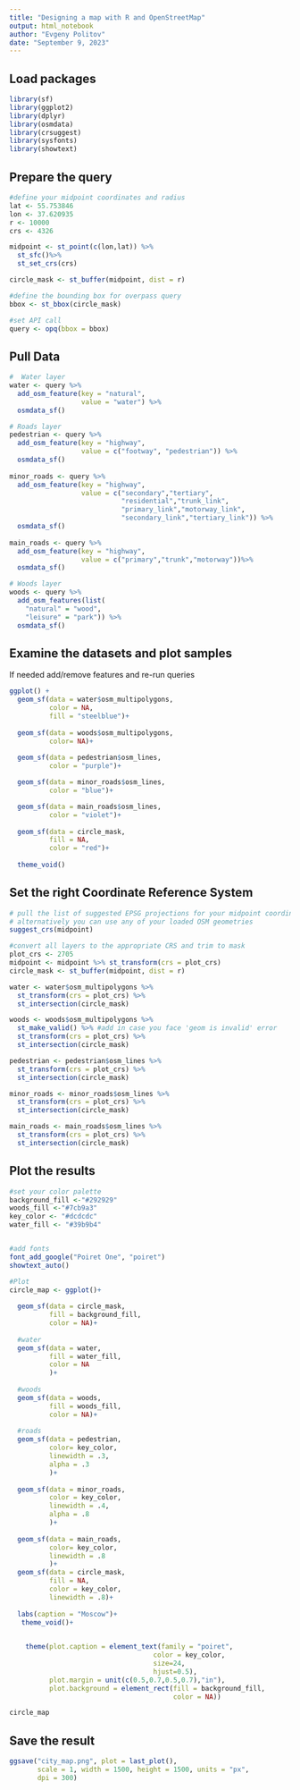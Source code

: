 ```yaml
---
title: "Designing a map with R and OpenStreetMap"
output: html_notebook
author: "Evgeny Politov"
date: "September 9, 2023"
---
```


## Load packages

```r
library(sf)
library(ggplot2)
library(dplyr)
library(osmdata)
library(crsuggest)
library(sysfonts)
library(showtext)
```

## Prepare the query 
```r
#define your midpoint coordinates and radius
lat <- 55.753846 
lon <- 37.620935
r <- 10000
crs <- 4326

midpoint <- st_point(c(lon,lat)) %>% 
  st_sfc()%>% 
  st_set_crs(crs)

circle_mask <- st_buffer(midpoint, dist = r)

#define the bounding box for overpass query 
bbox <- st_bbox(circle_mask) 

#set API call
query <- opq(bbox = bbox)

```


## Pull Data

```r

#  Water layer
water <- query %>% 
  add_osm_feature(key = "natural",
                  value = "water") %>% 
  osmdata_sf()

# Roads layer
pedestrian <- query %>% 
  add_osm_feature(key = "highway",
                  value = c("footway", "pedestrian")) %>%
  osmdata_sf() 
  
minor_roads <- query %>% 
  add_osm_feature(key = "highway",
                  value = c("secondary","tertiary",
                            "residential","trunk_link",
                            "primary_link","motorway_link",
                            "secondary_link","tertiary_link")) %>%
  osmdata_sf()
  
main_roads <- query %>% 
  add_osm_feature(key = "highway",
                  value = c("primary","trunk","motorway"))%>%
  osmdata_sf()

# Woods layer
woods <- query %>% 
  add_osm_features(list(
    "natural" = "wood",
    "leisure" = "park")) %>% 
  osmdata_sf()
```

## Examine the datasets and plot samples

If needed add/remove features and re-run queries

```r
ggplot() +
  geom_sf(data = water$osm_multipolygons,
          color = NA,
          fill = "steelblue")+
  
  geom_sf(data = woods$osm_multipolygons,
          color= NA)+
  
  geom_sf(data = pedestrian$osm_lines,
          color = "purple")+

  geom_sf(data = minor_roads$osm_lines,
          color = "blue")+

  geom_sf(data = main_roads$osm_lines,
          color = "violet")+
  
  geom_sf(data = circle_mask,
          fill = NA,
          color = "red")+
  
  theme_void()


```
## Set the right Coordinate Reference System

```r
# pull the list of suggested EPSG projections for your midpoint coordinates
# alternatively you can use any of your loaded OSM geometries
suggest_crs(midpoint)
```


```r
#convert all layers to the appropriate CRS and trim to mask
plot_crs <- 2705
midpoint <- midpoint %>% st_transform(crs = plot_crs)
circle_mask <- st_buffer(midpoint, dist = r)

water <- water$osm_multipolygons %>%
  st_transform(crs = plot_crs) %>% 
  st_intersection(circle_mask)

woods <- woods$osm_multipolygons %>% 
  st_make_valid() %>% #add in case you face 'geom is invalid' error
  st_transform(crs = plot_crs) %>% 
  st_intersection(circle_mask)

pedestrian <- pedestrian$osm_lines %>%
  st_transform(crs = plot_crs) %>% 
  st_intersection(circle_mask)

minor_roads <- minor_roads$osm_lines %>%
  st_transform(crs = plot_crs) %>% 
  st_intersection(circle_mask)

main_roads <- main_roads$osm_lines %>%
  st_transform(crs = plot_crs) %>% 
  st_intersection(circle_mask)

```
## Plot the results

```r
#set your color palette
background_fill <-"#292929"
woods_fill <-"#7cb9a3"
key_color <- "#dcdcdc"
water_fill <- "#39b9b4"


#add fonts
font_add_google("Poiret One", "poiret")  
showtext_auto()

#Plot
circle_map <- ggplot()+
  
  geom_sf(data = circle_mask,
          fill = background_fill,
          color = NA)+
 
  #water
  geom_sf(data = water,
          fill = water_fill,
          color = NA
          )+
  
  #woods
  geom_sf(data = woods,
          fill = woods_fill,
          color = NA)+
  
  #roads
  geom_sf(data = pedestrian,
          color= key_color,
          linewidth = .3,
          alpha = .3
          )+
  
  geom_sf(data = minor_roads,
          color = key_color,
          linewidth = .4,
          alpha = .8
          )+
  
  geom_sf(data = main_roads,
          color= key_color,
          linewidth = .8
          )+
  geom_sf(data = circle_mask,
          fill = NA,
          color = key_color,
          linewidth = .8)+
  
  labs(caption = "Moscow")+
   theme_void()+

   
    theme(plot.caption = element_text(family = "poiret", 
                                    color = key_color,
                                    size=24,
                                    hjust=0.5),
          plot.margin = unit(c(0.5,0.7,0.5,0.7),"in"),
          plot.background = element_rect(fill = background_fill,
                                         color = NA))

circle_map
```

## Save the result
```r

ggsave("city_map.png", plot = last_plot(),
       scale = 1, width = 1500, height = 1500, units = "px",
       dpi = 300)
```

